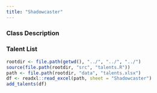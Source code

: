 ```yaml
---
title: "Shadowcaster"
---
```


### Class Description



### Talent List

```r
rootdir <- file.path(getwd(), "../", "../", "../")
source(file.path(rootdir, "src", "talents.R"))
path <- file.path(rootdir, "data", "talents.xlsx")
df <- readxl::read_excel(path, sheet = "Shadowcaster")
add_talents(df)
```
